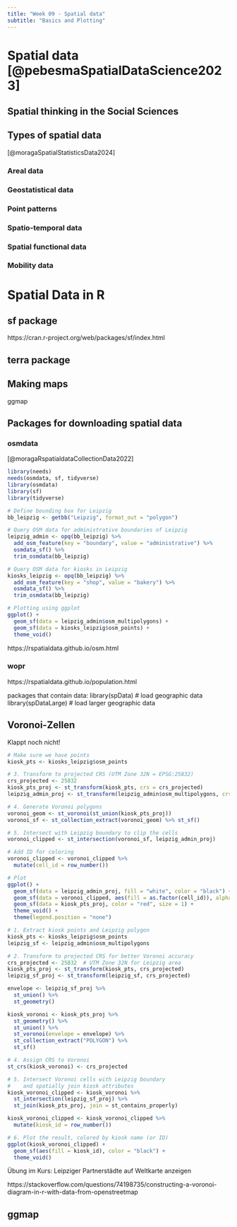 ```yaml
---
title: "Week 09 - Spatial data"
subtitle: "Basics and Plotting"
---
```


# Spatial data [@pebesmaSpatialDataScience2023]

## Spatial thinking in the Social Sciences

## Types of spatial data
[@moragaSpatialStatisticsData2024]

### Areal data
### Geostatistical data
### Point patterns
### Spatio-temporal data
### Spatial functional data

### Mobility data


# Spatial Data in R


## sf package

https://cran.r-project.org/web/packages/sf/index.html



## terra package


## Making maps

ggmap


## Packages for downloading spatial data

### osmdata
[@moragaRspatialdataCollectionData2022]

```r
library(needs)
needs(osmdata, sf, tidyverse)
library(osmdata)
library(sf)
library(tidyverse)

# Define bounding box for Leipzig
bb_leipzig <- getbb("Leipzig", format_out = "polygon")

# Query OSM data for administrative boundaries of Leipzig
leipzig_admin <- opq(bb_leipzig) %>% 
  add_osm_feature(key = "boundary", value = "administrative") %>% 
  osmdata_sf() %>% 
  trim_osmdata(bb_leipzig)

# Query OSM data for kiosks in Leipzig
kiosks_leipzig <- opq(bb_leipzig) %>% 
  add_osm_feature(key = "shop", value = "bakery") %>% 
  osmdata_sf() %>% 
  trim_osmdata(bb_leipzig)

# Plotting using ggplot
ggplot() +
  geom_sf(data = leipzig_admin$osm_multipolygons) +
  geom_sf(data = kiosks_leipzig$osm_points) +
  theme_void()

```


https://rspatialdata.github.io/osm.html

### wopr

https://rspatialdata.github.io/population.html




packages that contain data:
library(spData)        # load geographic data
library(spDataLarge)   # load larger geographic data

## Voronoi-Zellen

Klappt noch nicht!

```r

# Make sure we have points
kiosk_pts <- kiosks_leipzig$osm_points

# 3. Transform to projected CRS (UTM Zone 32N = EPSG:25832)
crs_projected <- 25832
kiosk_pts_proj <- st_transform(kiosk_pts, crs = crs_projected)
leipzig_admin_proj <- st_transform(leipzig_admin$osm_multipolygons, crs = crs_projected)

# 4. Generate Voronoi polygons
voronoi_geom <- st_voronoi(st_union(kiosk_pts_proj))
voronoi_sf <- st_collection_extract(voronoi_geom) %>% st_sf()

# 5. Intersect with Leipzig boundary to clip the cells
voronoi_clipped <- st_intersection(voronoi_sf, leipzig_admin_proj)

# Add ID for coloring
voronoi_clipped <- voronoi_clipped %>% 
  mutate(cell_id = row_number())

# Plot
ggplot() +
  geom_sf(data = leipzig_admin_proj, fill = "white", color = "black") +
  geom_sf(data = voronoi_clipped, aes(fill = as.factor(cell_id)), alpha = 0.5, color = "black") +
  geom_sf(data = kiosk_pts_proj, color = "red", size = 1) +
  theme_void() +
  theme(legend.position = "none")

```

```r
# 1. Extract kiosk points and Leipzig polygon
kiosk_pts <- kiosks_leipzig$osm_points
leipzig_sf <- leipzig_admin$osm_multipolygons

# 2. Transform to projected CRS for better Voronoi accuracy
crs_projected <- 25832  # UTM Zone 32N for Leipzig area
kiosk_pts_proj <- st_transform(kiosk_pts, crs_projected)
leipzig_sf_proj <- st_transform(leipzig_sf, crs_projected)

envelope <- leipzig_sf_proj %>% 
  st_union() %>% 
  st_geometry()

kiosk_voronoi <- kiosk_pts_proj %>%
  st_geometry() %>%
  st_union() %>%
  st_voronoi(envelope = envelope) %>%
  st_collection_extract("POLYGON") %>%
  st_sf()

# 4. Assign CRS to Voronoi
st_crs(kiosk_voronoi) <- crs_projected

# 5. Intersect Voronoi cells with Leipzig boundary
#    and spatially join kiosk attributes
kiosk_voronoi_clipped <- kiosk_voronoi %>%
  st_intersection(leipzig_sf_proj) %>%
  st_join(kiosk_pts_proj, join = st_contains_properly)

kiosk_voronoi_clipped <- kiosk_voronoi_clipped %>%
  mutate(kiosk_id = row_number())

# 6. Plot the result, colored by kiosk name (or ID)
ggplot(kiosk_voronoi_clipped) +
  geom_sf(aes(fill = kiosk_id), color = "black") +
  theme_void()
```



Übung im Kurs: Leipziger Partnerstädte auf Weltkarte anzeigen


https://stackoverflow.com/questions/74198735/constructing-a-voronoi-diagram-in-r-with-data-from-openstreetmap

## ggmap
